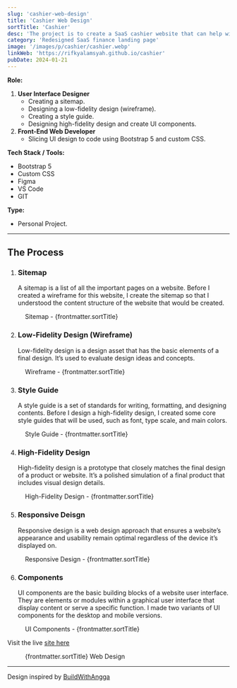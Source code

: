 ```yaml
---
slug: 'cashier-web-design'
title: 'Cashier Web Design'
sortTitle: 'Cashier'
desc: 'The project is to create a SaaS cashier website that can help with payments. Transform the traditional checkout experience into an efficient and innovative digital experience.'
category: 'Redesigned SaaS finance landing page'
image: '/images/p/cashier/cashier.webp'
linkWeb: 'https://rifkyalamsyah.github.io/cashier'
pubDate: 2024-01-21
---
```


**Role:**

1. **User Interface Designer**
   - Creating a sitemap.
   - Designing a low-fidelity design (wireframe).
   - Creating a style guide.
   - Designing high-fidelity design and create UI components.
2. **Front-End Web Developer**
   - Slicing UI design to code using Bootstrap 5 and custom CSS.

**Tech Stack / Tools:**

- Bootstrap 5
- Custom CSS
- Figma
- VS Code
- GIT

**Type:**

- Personal Project.

---


## The Process

1. ### Sitemap
      A sitemap is a list of all the important pages on a website. Before I created a wireframe for this website, I create the sitemap so that I understood the content structure of the website that would be created.

<figure>
<Picture src={sitemap} alt='sitemap cashier' formats={['avif', 'webp']} />
<figcaption class='text-center'>Sitemap - {frontmatter.sortTitle}</figcaption>
</figure>

2. ### Low-Fidelity Design (Wireframe)
      Low-fidelity design is a design asset that has the basic elements of a final design. It’s used to evaluate design ideas and concepts.
	
<figure>
<Picture src={wireframe} alt='wireframe cashier' formats={['avif', 'webp']} />
<figcaption class='text-center'>Wireframe - {frontmatter.sortTitle}</figcaption>
</figure>

3. ### Style Guide
      A style guide is a set of standards for writing, formatting, and designing contents. Before I design a high-fidelity design, I created some core style guides that will be used, such as font, type scale, and main colors.

<figure>
<Picture src={style} alt='style guide cashier' formats={['avif', 'webp']} />
<figcaption class='text-center'>Style Guide - {frontmatter.sortTitle}</figcaption>
</figure>

4. ### High-Fidelity Design
      High-fidelity design is a prototype that closely matches the final design of a product or website. It’s a polished simulation of a final product that includes visual design details.
	
<figure>
<Picture
  src={dLight}
  alt='high fidelity design cashier'
  formats={['avif', 'webp']}
/>
<figcaption class='text-center'>High-Fidelity Design - {frontmatter.sortTitle}</figcaption>
</figure>

5. ### Responsive Deisgn
      Responsive design is a web design approach that ensures a website’s appearance and usability remain optimal regardless of the device it’s displayed on.

<figure>
<Picture
  src={mLight}
  alt='responsive design cashier'
  formats={['avif', 'webp']}
/>
<figcaption class='text-center'>Responsive Design - {frontmatter.sortTitle}</figcaption>
</figure>	

6. ### Components
      UI components are the basic building blocks of a website user interface. They are elements or modules within a graphical user interface that display content or serve a specific function. I made two variants of UI components for the desktop and mobile versions.

<figure>
<Picture
  src={components}
  alt='ui components cashier'
  formats={['avif', 'webp']}
/>
<figcaption class='text-center'>UI Components - {frontmatter.sortTitle}</figcaption>
</figure>

Visit the live <a href='https://rifkyalamsyah.github.io/cashier' target='_blank'>site here</a>

<figure>
<Picture
  src={dLight}
  alt='high fidelity design cashier'
  formats={['avif', 'webp']}
/>
<figcaption class='text-center'>{frontmatter.sortTitle} Web Design</figcaption>
</figure>

---

Design inspired by <a href='https://buildwithangga.com/' target='_blank'>BuildWithAngga</a>

